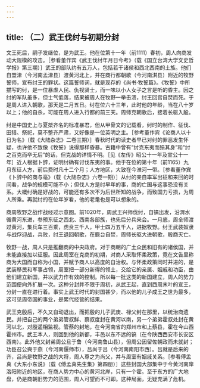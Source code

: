 ```yaml
---
---
---
```

title: （二）武王伐纣与初期分封
---



文王死后，嗣子发继位，是为武王。他在位第十一年（前1111）春初，周人向商发动大规模的攻击。［参看董作宾《武王伐纣年月日今考》（载《国立台湾大学文史哲学报》第三期）］武王的部队约有五万人，包括若干诸侯和西北西南的土族。他们自盟津（今河南孟津县）渡黄河北上，并在商行都朝歌（今河南淇县）附近的牧野誓师，宣布纣王的罪状。这篇誓师词，就是现存的《尚书·牧誓篇》。《牧誓》中所描写的纣，是一位暴虐人民、仇视贤士，而一味以小人女子之言是听的昏主。因之纣的军队虽多，但士气低落，结果被周人在牧野一举击溃，纣王回宫自焚而死。于是周人进入朝歌，那天是二月五日。纣在位六十三年，此时他的年龄，当在八十岁以上；他的自杀，可能在周人进入行都的前三天。周师克朝歌后，接着长驱入殷。

纣是中国史上与夏桀齐名的标准暴君，但从甲骨文的记载看，纣时的制作、征伐、田猎、祭祀，莫不整齐严肃，又好像是一位英明之主。［参考董作宾《论商人以十日为名》（载《大陆杂志》二卷三期）］春秋时代的读史者早已对纣的罪恶发生怀疑，也许他不致像《牧誓》说得那样昏暴。古籍中曾有“纣克东夷而殒其身”和“纣之百克而卒无后”的话，但克战的详情不明。［见《左传》昭公十一年及宣公十一年］近人根据卜辞，证明纣确有讨伐东夷的事。他于在位的第十年（前1165）九月东征人方，前后费时凡十二个月；人方地区，大致在今淮河一带。［参看董作宾《卜辞中的商与亳》（载《大陆杂志》六卷一期）］从纣的亲自率军出征和来回的时间看，战争的规模可能不小；但伐人方是纣早年的事，商的亡国与这事恐没有关系。大概纣确是好战的，可能还有多次不为后世所知的战争，而致国力亏损，为周人所乘。再就纣的在位年岁看，他的老耄也是可以想象的。

商周牧野之战作战经过示意图。前1020年，周武王兴师伐纣，自镐出发，沿渭水循黄河东进，参预东征之西北、西南各部族，也先后分兵来会。一月底，周全师渡过黄河，集兵车三百乘，虎贲三千人，甲士四万五千人，进据牧野。纣王武装奴隶与战俘迎战，兵败，纣王退回朝歌，在鹿台自焚，周师长驱大进朝歌，殷商灭亡。

牧野一战，周人只是推翻商的中央政府。对于商朝的广土众民和旧有的诸侯国，并未能直接加以征服。因此周室在克商的初期，对商人采取怀柔政策，竟在文告里称商为大国而自称为小国，并赋予商人以高度的自治权。与怀柔政策同时并进的，是武装移民和军事占领，周室把一部分新得的领土，交给它的亲属、姻戚和功臣，由他们建立新国，并以武力作有效的控制。所以每一批这类的新国建立，周人的势力范围便向外扩展一次。这种分封并不限于周初，从武王起，直到西周末叶的宣王，分封一直在进行着。事实上武王时代的封国甚少，而以他的儿子成王之世为最多，这可见周帝国的事业，是累代经营的结果。

武王克殷后，不久又自动退出，而把殷的儿子武庚、禄父封在那里，以统治商遗民。并把自己的两个弟弟管叔鲜、蔡叔度封在黄河以南，另一个弟弟霍叔处封在黄河以北，对殷遥相监视。管蔡的封地，在今河南省的郑州市和上蔡县，霍在今山西霍州市。武王本人，则回到他的新都，丰邑以东不远的镐（在今陕西西安市长安区西南）。此外他又封弟周公旦于鲁（今河南鲁山县），但周公因留佐朝政而未就封；功臣召公奭于燕（今河南偃师市），吕尚于吕（今河南南阳市西）。吕就是后来的齐，吕尚是牧野之战的大将，周人尊之为尚父，并与周室有姻戚关系。［参看傅孟真《大东小东说》（载《傅孟真先生集》第四册）］这些封国大部集中于今黄河南岸洛阳附近的地区，在商人势力中心的黄河北岸，只有一个霍。至于东方的广大地盘，仍是商朝旧势力的范围，周人可望而不可即。这种局面，无疑充满了危机。